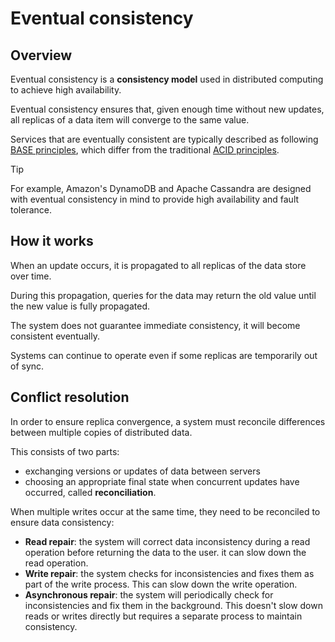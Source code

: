 # Eventual consistency

## Overview

Eventual consistency is a **consistency model** used in distributed computing to achieve high availability.

Eventual consistency ensures that, given enough time without new updates, all replicas of a data item will converge to the same value.

Services that are eventually consistent are typically described as following [BASE principles](./base-model.mdx), which differ from the traditional [ACID principles](./database/transaction.mdx#acid-properties).

> [!TIP]
> For example, Amazon's DynamoDB and Apache Cassandra are designed with eventual consistency in mind to provide high availability and fault tolerance.


## How it works

When an update occurs, it is propagated to all replicas of the data store over time.

During this propagation, queries for the data may return the old value until the new value is fully propagated.

The system does not guarantee immediate consistency, it will become consistent eventually.

Systems can continue to operate even if some replicas are temporarily out of sync.


## Conflict resolution

In order to ensure replica convergence, a system must reconcile differences between multiple copies of distributed data.

This consists of two parts:
- exchanging versions or updates of data between servers 
- choosing an appropriate final state when concurrent updates have occurred, called **reconciliation**.

When multiple writes occur at the same time, they need to be reconciled to ensure data consistency:
- **Read repair**: the system will correct data inconsistency during a read operation before returning the data to the user. it can slow down the read operation.
- **Write repair**: the system checks for inconsistencies and fixes them as part of the write process. This can slow down the write operation.
- **Asynchronous repair**: the system will periodically check for inconsistencies and fix them in the background. This doesn't slow down reads or writes directly but requires a separate process to maintain consistency.
